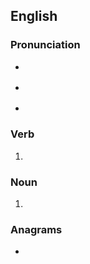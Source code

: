 ==English==

===Pronunciation===
* {{a|RP}} {{IPA|en|/bləʊts/}}
* {{a|GenAm}} {{IPA|en|/bloʊts/}}
* {{rhymes|en|əʊts|oʊts|s=1}}

===Verb===
{{head|en|verb form}}

# {{en-third-person singular of|bloat}}

===Noun===
{{head|en|noun form}}
# {{plural of|en|bloat}}

===Anagrams===
* {{anagrams|en|a=ablost|balots|blasto|blasto-|bostal|oblast}}